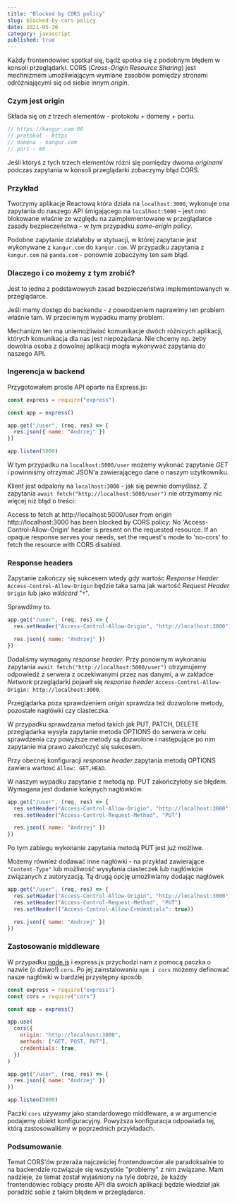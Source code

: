 ```yaml
---
title: "Blocked by CORS policy"
slug: blocked-by-cors-policy
date: 2021-05-30
category: javascript
published: true
---
```


Każdy frontendowiec spotkał się, bądź spotka się z podobnym błędem w konsoli przeglądarki. CORS (_Cross-Origin Resource Sharing_) jest mechnizmem umożliwiającym wymiane zasobów pomiędzy stronami odróżniającymi się od siebie innym _origin_.

### Czym jest origin

Składa się on z trzech elementów - protokołu + domeny + portu.

```jsx
// https://kangur.com:80
// protokół - https
// domena - kangur.com
// port - 80
```

Jeśli któryś z tych trzech elementów różni się pomiędzy dwoma _originami_ podczas zapytania w konsoli przeglądarki zobaczymy błąd CORS.

### Przykład

Tworzymy aplikacje Reactową która działa na `localhost:3000`, wykonuje ona zapytania do naszego API śmigającego na `localhost:5000` - jest ono blokowane właśnie ze względu na zaimplementowane w przeglądarce zasady bezpieczeństwa - w tym przypadku _same-origin policy_.

Podobne zapytanie działałoby w stytuacji, w której zapytanie jest wykonywane z `kangur.com` do `kangur.com`. W przypadku zapytania z `kangur.com` na `panda.com` - ponownie zobaczymy ten sam błąd.

### Dlaczego i co możemy z tym zrobić?

Jest to jedna z podstawowych zasad bezpieczeństwa implementowanych w przeglądarce.

Jeśli mamy dostęp do backendu - z powodzeniem naprawimy ten problem właśnie tam. W przeciwnym wypadku mamy problem.

Mechanizm ten ma uniemożliwiać komunikacje dwóch różnicych aplikacji, których komunikacja dla nas jest niepożądana. Nie chcemy np. żeby dowolna osoba z dowolnej aplikacji mogła wykonywać zapytania do naszego API.

### Ingerencja w backend

Przygotowałem proste API oparte na Express.js:

```jsx
const express = require("express")

const app = express()

app.get("/user", (req, res) => {
  res.json({ name: "Andrzej" })
})

app.listen(5000)
```

W tym przypadku na `localhost:5000/user` możemy wykonać zapytanie _GET_ i powinniśmy otrzymać JSON'a zawierającego dane o naszym użytkowniku.

Klient jest odpalony na `localhost:3000` - jak się pewnie domyślasz. Z zapytania `await fetch("http://localhost:5000/user")` nie otrzymamy nic więcej niż błąd o treści:

<Callout variant="red">
  Access to fetch at http://localhost:5000/user from origin
  http://localhost:3000 has been blocked by CORS policy: No
  'Access-Control-Allow-Origin' header is present on the requested resource. If
  an opaque response serves your needs, set the request's mode to 'no-cors' to
  fetch the resource with CORS disabled.
</Callout>

### Response headers

Zapytanie zakończy się sukcesem wtedy gdy wartośc _Response Header_ `Access-Control-Allow-Origin` będzie taka sama jak wartość _Request Header_ `Origin` lub jako _wildcard_ "`*`".

Sprawdźmy to.

```jsx
app.get("/user", (req, res) => {
  res.setHeader("Access-Control-Allow-Origin", "http://localhost:3000")

  res.json({ name: "Andrzej" })
})
```

Dodaliśmy wymagany _response header_. Przy ponownym wykonaniu zapytania `await fetch("http://localhost:5000/user")` otrzymujemy odpowiedź z serwera z oczekiwanymi przez nas danymi, a w zakładce _Network_ przeglądarki pojawił się _response header_ `Access-Control-Allow-Origin: http://localhost:3000`.

Przeglądarka poza sprawdzeniem _origin_ sprawdza też dozwolone metody, pozostałe nagłówki czy ciasteczka.

W przypadku sprawdzania metod takich jak PUT, PATCH, DELETE przeglądarka wysyła zapytanie metoda OPTIONS do serwera w celu sprawdzenia czy powyższe metody są dozwolone i następujące po nim zapytanie ma prawo zakończyć się sukcesem.

Przy obecnej konfiguracji _response header_ zapytania metodą OPTIONS zawiera wartosć `Allow: GET,HEAD`.

W naszym wypadku zapytanie z metodą np. PUT zakończyłoby sie błędem. Wymagana jest dodanie kolejnych nagłówków.

```jsx
app.get("/user", (req, res) => {
  res.setHeader("Access-Control-Allow-Origin", "http://localhost:3000")
  res.setHeader("Access-Control-Request-Method", "PUT")

  res.json({ name: "Andrzej" })
})
```

Po tym zabiegu wykonanie zapytania metodą PUT jest już możliwe.

Możemy również dodawać inne nagłówki - na przykład zawierające `"Content-Type"` lub możliwość wysyłania ciasteczek lub nagłówków związanych z autoryzacją. Tą drugą opcję umożliwiamy dodając nagłówek

```jsx
app.get("/user", (req, res) => {
  res.setHeader("Access-Control-Allow-Origin", "http://localhost:3000")
  res.setHeader("Access-Control-Request-Method", "PUT")
  res.setHeader(("Access-Control-Allow-Credentials": true))

  res.json({ name: "Andrzej" })
})
```

### Zastosowanie middleware

W przypadku [node.js](http://node.sj) i express.js przychodzi nam z pomocą paczka o nazwie (o dziwo!) `cors`. Po jej zainstalowaniu `npm i cors` możemy definować nasze nagłówki w bardziej przystępny sposób.

```jsx
const express = require("express")
const cors = require("cors")

const app = express()

app.use(
  cors({
    origin: "http://localhost:3000",
    methods: ["GET, POST, PUT"],
    credentials: true,
  })
)

app.get("/user", (req, res) => {
  res.json({ name: "Andrzej" })
})

app.listen(5000)
```

Paczki `cors` używamy jako standardowego middleware, a w argumencie podajemy obiekt konfiguracyjny. Powyższa konfiguracja odpowiada tej, którą zastosowaliśmy w poprzednich przykładach.

### Podsumowanie

Temat CORS'ów przeraża najcześciej frontendowców ale paradoksalnie to na backendzie rozwiązuje się wszystkie "problemy" z nim związane. Mam nadzieje, że temat został wyjaśniony na tyle dobrze, że każdy frontendowiec robiący proste API dla swoich aplikacji będzie wiedział jak poradzić sobie z takim błędem w przeglądarce.
